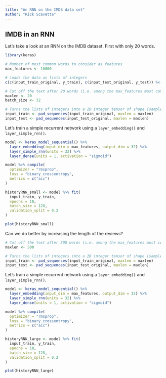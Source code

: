 ```yaml
---
title: "An RNN on the IMDB data set"
author: "Rick Scavetta"
---
```


## IMDB in an RNN

Let's take a look at an RNN on the IMDB dataset. First with only 20 words.

```r

library(keras)

# Number of most common words to consider as features
max_features <- 10000

# Loads the data as lists of integers
c(c(input_train_original, y_train), c(input_test_original, y_test)) %<-% dataset_imdb(num_words = max_features)

# Cut off the text after 20 words (i.e. among the max_features most common words)
maxlen <- 20
batch_size <- 32

# Turns the lists of integers into a 2D integer tensor of shape (samples, maxlen)
input_train <- pad_sequences(input_train_original, maxlen = maxlen)
input_test <- pad_sequences(input_test_original, maxlen = maxlen)
```

Let's train a simple recurrent network using a `layer_embedding()` and `layer_simple_rnn()`.

```r
model <- keras_model_sequential() %>%
  layer_embedding(input_dim = max_features, output_dim = 32) %>%
  layer_simple_rnn(units = 32) %>%
  layer_dense(units = 1, activation = "sigmoid")

model %>% compile(
  optimizer = "rmsprop",
  loss = "binary_crossentropy",
  metrics = c("acc")
)

historyRNN_small <- model %>% fit(
  input_train, y_train,
  epochs = 10,
  batch_size = 128,
  validation_split = 0.2
)
```


```r
plot(historyRNN_small)
```

Can we do better by increasing the length of the reviews?

```r

# Cut off the text after 500 words (i.e. among the max_features most common words)
maxlen <- 500

# Turns the lists of integers into a 2D integer tensor of shape (samples, maxlen)
input_train <- pad_sequences(input_train_original, maxlen = maxlen)
input_test <- pad_sequences(input_test_original, maxlen = maxlen)
```

Let's train a simple recurrent network using a `layer_embedding()` and `layer_simple_rnn()`.

```r
model <- keras_model_sequential() %>%
  layer_embedding(input_dim = max_features, output_dim = 32) %>%
  layer_simple_rnn(units = 32) %>%
  layer_dense(units = 1, activation = "sigmoid")

model %>% compile(
  optimizer = "rmsprop",
  loss = "binary_crossentropy",
  metrics = c("acc")
)

historyRNN_large <- model %>% fit(
  input_train, y_train,
  epochs = 10,
  batch_size = 128,
  validation_split = 0.2
)
```

```r
plot(historyRNN_large)
```
